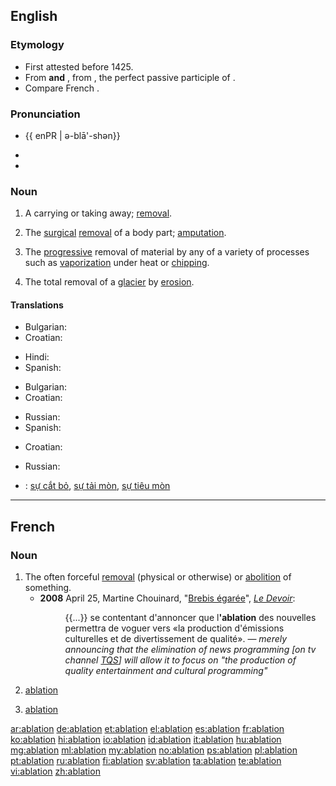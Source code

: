 ==English==
{{wikipedia}}

===Etymology===
* First attested before 1425.
* From {{etyl|frm}} '''and''' {{etyl|la}} {{term|ablatio|ablātiō|a taking away|lang=la}}, from {{term|ablatus|ablātus|removed|lang=la}}, the perfect passive participle of {{term|aufero|auferō|carry away|lang=la}}.
* Compare French {{term|ablation|lang=fr}}.

===Pronunciation===
* {{a|US}} {{ enPR | ə-blā'-shən}} {{IPA|/ə.'bleɪ.ʃən/|lang=en}}
* {{audio|En-us-ablation.ogg|Audio (US)}}
* {{rhymes|eɪʃən}}

===Noun===
{{en-noun}}

# A carrying or taking away; [[removal]].
# {{medicine}} The [[surgical]] [[removal]] of a body part; [[amputation]].
# {{sciences}} The [[progressive]] removal of material by any of a variety of processes such as [[vaporization]] under heat or [[chipping]].
# {{geology}} The total removal of a [[glacier]] by [[erosion]].

====Translations====
{{trans-top|removal}}
* Bulgarian: {{t|bg|отстраняване}}
* Croatian: {{t-|hr|ablacija|f}}
{{trans-mid}}
* Hindi: {{t|hi|उच्छेदन|m|sc=Deva}}
* Spanish: {{t+|es|ablación|f}}
{{trans-bottom}}

{{trans-top|amputation}}
* Bulgarian: {{t+|bg|ампутация}}
* Croatian: {{t-|hr|ablacija|f}}
{{trans-mid}}
* Russian: {{t+|ru|ампутация|f}}
* Spanish: {{t|es|ablación |f}}
{{trans-bottom}}

{{trans-top|progressive removal of material}}
* Croatian: {{t-|hr|ablacija|f}}
{{trans-mid}}
* Russian: {{t+|ru|абляция|f}}
{{trans-bottom}}

{{checktrans-top}}
* {{ttbc|vi}}: [[sự cắt bỏ]], [[sự tải mòn]], [[sự tiêu mòn]]
{{trans-bottom}}

----

==French==

===Noun===
{{fr-noun|f}}

# The often forceful [[removal]] (physical or otherwise) or [[abolition]] of something.
#* '''2008''' April 25, Martine Chouinard, "[http://www.ledevoir.com/2008/04/25/186742.html Brebis égarée]", ''[[w:Le Devoir|Le Devoir]]'':
#*: {{...}} se contentant d'annoncer que l''''ablation''' des nouvelles permettra de voguer vers «la production d'émissions culturelles et de divertissement de qualité». — ''merely announcing that the elimination of news programming [on tv channel [[w:TQS|TQS]]] will allow it to focus on "the production of quality entertainment and cultural programming"''
# {{medicine|lang=fr}} [[#English|ablation]]
# {{sciences|lang=fr}} [[#English|ablation]]

[[ar:ablation]]
[[de:ablation]]
[[et:ablation]]
[[el:ablation]]
[[es:ablation]]
[[fr:ablation]]
[[ko:ablation]]
[[hi:ablation]]
[[io:ablation]]
[[id:ablation]]
[[it:ablation]]
[[hu:ablation]]
[[mg:ablation]]
[[ml:ablation]]
[[my:ablation]]
[[no:ablation]]
[[ps:ablation]]
[[pl:ablation]]
[[pt:ablation]]
[[ru:ablation]]
[[fi:ablation]]
[[sv:ablation]]
[[ta:ablation]]
[[te:ablation]]
[[vi:ablation]]
[[zh:ablation]]